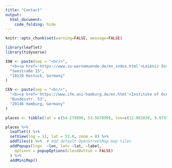 ```yaml
---
title: "Contact"
output:
  html_document:
    code_folding: hide
---
```



```r
knitr::opts_chunk$set(warning=FALSE, message=FALSE)
```


```r
library(leaflet)
library(tidyverse)

IOW <- paste(sep = "<br/>",
  "<b><a href='https://www.io-warnemuende.de/en_index.html'>Leibniz Institute for Baltic Sea Research (IOW)</a></b>",
  "Seestraße 15",
  "18119 Rostock, Germany"
)

CEN <- paste(sep = "<br/>",
  "<b><a href='https://www.ifm.uni-hamburg.de/en.html'>Institute of Oceanography (IfM)</a></b>",
  "Bundesstr. 53",
  "20146 Hamburg, Germany"
)

places <- tibble(lat = c(54.179899, 53.567899), lon=c(12.081038, 9.975583), label=c(IOW, CEN))

places %>% 
  leaflet() %>%
  setView(lng = 11, lat = 53.8, zoom = 8) %>% 
  addTiles() %>%  # Add default OpenStreetMap map tiles
  addPopups(lng=  ~lon, lat= ~lat, ~label,
    options = popupOptions(closeButton = FALSE)
  ) %>% 
  addMiniMap()

```

